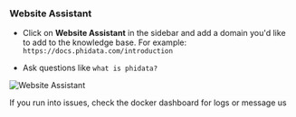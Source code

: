 ### Website Assistant

- Click on **Website Assistant** in the sidebar and add a domain you'd like to add to the knowledge base. For example: `https://docs.phidata.com/introduction`

- Ask questions like `what is phidata?`

![Website Assistant](/images/ai-app-website-assistant-local.png)

<Tip>
  If you run into issues, check the docker dashboard for logs or message us
</Tip>
